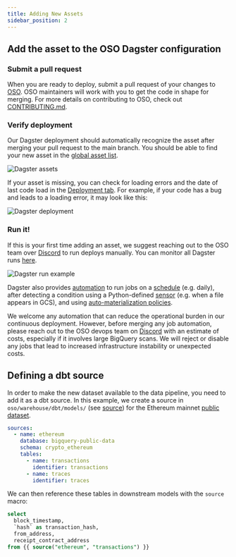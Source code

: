 ```yaml
---
title: Adding New Assets
sidebar_position: 2
---
```


## Add the asset to the OSO Dagster configuration

### Submit a pull request

When you are ready to deploy,
submit a pull request of your changes to
[OSO](https://github.com/opensource-observer/oso).
OSO maintainers will work with you to get the code in shape for merging.
For more details on contributing to OSO, check out
[CONTRIBUTING.md](https://github.com/opensource-observer/oso/blob/main/CONTRIBUTING.md).

### Verify deployment

Our Dagster deployment should automatically recognize the asset
after merging your pull request to the main branch.
You should be able to find your new asset
in the [global asset list](https://dagster.opensource.observer/assets).

![Dagster assets](./dagster_assets.png)

If your asset is missing, you can check for loading errors
and the date of last code load in the
[Deployment tab](https://dagster.opensource.observer/locations).
For example, if your code has a bug and leads to a loading error,
it may look like this:

![Dagster deployment](./dagster_deployments.png)

### Run it!

If this is your first time adding an asset,
we suggest reaching out to the OSO team over
[Discord](https://www.opensource.observer/discord)
to run deploys manually.
You can monitor all Dagster runs
[here](https://dagster.opensource.observer/runs).

![Dagster run example](./dagster_run.png)

Dagster also provides
[automation](https://docs.dagster.io/concepts/automation)
to run jobs on a
[schedule](https://docs.dagster.io/concepts/automation/schedules)
(e.g. daily), after detecting a condition using a Python-defined
[sensor](https://docs.dagster.io/concepts/partitions-schedules-sensors/sensors)
(e.g. when a file appears in GCS),
and using
[auto-materialization policies](https://docs.dagster.io/concepts/assets/asset-auto-execution).

We welcome any automation that can reduce the operational burden
in our continuous deployment.
However, before merging any job automation,
please reach out to the OSO devops team
on [Discord](https://www.opensource.observer/discord)
with an estimate of costs, especially if it involves large BigQuery scans.
We will reject or disable any jobs that lead to
increased infrastructure instability or unexpected costs.

## Defining a dbt source

In order to make the new dataset available to the data pipeline,
you need to add it as a dbt source.
In this example, we create a source in `oso/warehouse/dbt/models/`
(see [source](https://github.com/opensource-observer/oso/blob/main/warehouse/dbt/models/ethereum_sources.yml))
for the Ethereum mainnet
[public dataset](https://cloud.google.com/blog/products/data-analytics/ethereum-bigquery-public-dataset-smart-contract-analytics).

```yaml
sources:
  - name: ethereum
    database: bigquery-public-data
    schema: crypto_ethereum
    tables:
      - name: transactions
        identifier: transactions
      - name: traces
        identifier: traces
```

We can then reference these tables in downstream models with
the `source` macro:

```sql
select
  block_timestamp,
  `hash` as transaction_hash,
  from_address,
  receipt_contract_address
from {{ source("ethereum", "transactions") }}
```